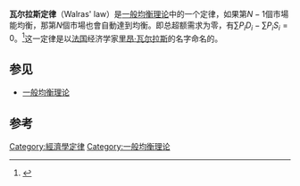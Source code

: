{{NoteTA |G1=Economics}}
'''瓦尔拉斯定律'''（Walras' law）是[[一般均衡理论|一般均衡理论]]中的一个定律，如果第<math>N-1</math>個市場能均衡，那第<math>N</math>個市場也會自動達到均衡。即总超额需求为零，有<math>\sum P_iD_i - \sum P_iS_i = 0</math>。<ref>{{cite web|url=http://jpkc.hnu.cn/xfjjx/Html/Book/Upload_Book/N16/200408282148/jiaocheng1.asp?classid=10&classid1=1&id=2|title=瓦尔拉斯的一般均衡模型|publisher=湖南大学西方经济学课程|accessdate=2010-04-07}}{{dead link|date=2018年3月 |bot=InternetArchiveBot |fix-attempted=yes }}</ref>这一定律是以[[法国|法国]]经济学家[[里昂·瓦尔拉斯|里昂·瓦尔拉斯]]的名字命名的。

==参见==
* [[一般均衡理论|一般均衡理论]]

==参考==
{{reflist}}

{{经济学小作品}}

[[Category:經濟學定律|Category:經濟學定律]]
[[Category:一般均衡理论|Category:一般均衡理论]]